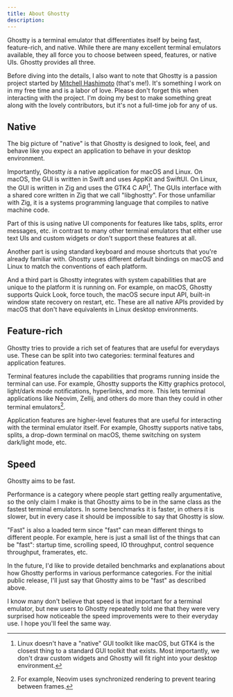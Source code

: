 ```yaml
---
title: About Ghostty
description:
---
```


Ghostty is a terminal emulator that differentiates itself by being
fast, feature-rich, and native. While there are many excellent terminal
emulators available, they all force you to choose between speed,
features, or native UIs. Ghostty provides all three.

Before diving into the details, I also want to note that Ghostty
is a passion project started by [Mitchell Hashimoto](https://mitchellh.com)
(that's me!). It's something I work on in my free time and is a
labor of love. Please don't forget this when interacting with
the project. I'm doing my best to make something great along with
the lovely contributors, but it's not a full-time job for any of us.

## Native

The big picture of "native" is that Ghostty is designed to look,
feel, and behave like you expect an application to behave in your
desktop environment.

Importantly, Ghostty _is_ a native application for macOS and Linux.
On macOS, the GUI is written in Swift and uses AppKit and SwiftUI.
On Linux, the GUI is written in Zig and uses the GTK4 C API[^1].
The GUIs interface with a shared core written in Zig that we
call "libghostty". For those unfamiliar with Zig, it is a
systems programming language that compiles to native machine code.

Part of this is using native UI components for features like tabs,
splits, error messages, etc. in contrast to many other terminal
emulators that either use text UIs and custom widgets or
don't support these features at all.

Another part is using standard keyboard and mouse shortcuts
that you're already familiar with. Ghostty uses different default
bindings on macOS and Linux to match the conventions of each
platform.

And a third part is Ghostty integrates with system capabilities
that are unique to the platform it is running on. For example,
on macOS, Ghostty supports Quick Look, force touch, the macOS
secure input API, built-in window state recovery on restart,
etc. These are all native APIs provided by macOS that don't have
equivalents in Linux desktop environments.

## Feature-rich

Ghostty tries to provide a rich set of features that are useful
for everydays use. These can be split into two categories:
terminal features and application features.

Terminal features include the capabilities that programs running
inside the terminal can use. For example, Ghostty supports
the Kitty graphics protocol, light/dark mode notifications,
hyperlinks, and more.
This lets terminal applications like Neovim, Zellij, and
others do more than they could in other terminal emulators[^2].

Application features are higher-level features that are useful
for interacting with the terminal emulator itself. For example,
Ghostty supports native tabs, splits, a drop-down terminal
on macOS, theme switching on system dark/light mode, etc.

## Speed

Ghostty aims to be fast.

Performance is a category where people start getting really
argumentative, so the only claim I make is that Ghostty aims
to be in the same class as the fastest terminal emulators.
In some benchmarks it is faster, in others it is slower, but
in every case it should be impossible to say that Ghostty is
slow.

"Fast" is also a loaded term since "fast" can mean different
things to different people. For example, here is just a
small list of the things that can be "fast": startup time,
scrolling speed, IO throughput, control sequence throughput,
framerates, etc.

In the future, I'd like to provide detailed benchmarks and
explanations about how Ghostty performs in various performance
categories. For the initial public release, I'll just say that
Ghostty aims to be "fast" as described above.

I know many don't believe that speed is that important for a
terminal emulator, but new users to Ghostty repeatedly told me
that they were very surprised how noticeable the speed
improvements were to their everyday use. I hope you'll feel the
same way.

[^1]: Linux doesn't have a "native" GUI toolkit like macOS, but
GTK4 is the closest thing to a standard GUI toolkit that exists.
Most importantly, we don't draw custom widgets and Ghostty will
fit right into your desktop environment.

[^2]: For example, Neovim uses synchronized rendering to prevent
tearing between frames.
